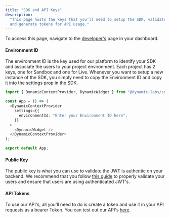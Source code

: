 ```yaml
---
title: "SDK and API Keys"
description:
  "This page hosts the keys that you'll need to setup the SDK, validate the JWT,
  and generate tokens for API usage."
---
```


To access this page, navigate to the
[developer's](https://app.dynamic.xyz/dashboard/developer) page in your
dashboard.

#### Environment ID

The environment ID is the key used for our platform to identify your SDK and
associate the users to your project environment. Each project has 2 keys, one
for Sandbox and one for Live. Whenever you want to setup a new instance of the
SDK, you simply need to copy the Environment ID and copy it into the settings
prop in the SDK.

```ts TypeScript
import { DynamicContextProvider, DynamicWidget } from "@dynamic-labs/sdk-react";

const App = () => (
  <DynamicContextProvider
    settings={{
      environmentId: "Enter your Environment ID here",
    }}
  >
    <DynamicWidget />
  </DynamicContextProvider>
);

export default App;
```

#### Public Key

The public key is what you can use to validate the JWT is authentic on your
backend. We recommend that you follow
[this guide](/how-to-validate-users-on-the-backend) to properly validate your
users and ensure that users are using authenticated JWT's.

#### API Tokens

To use our API's, all you'll need to do is create a token and use it in your API
requests as a bearer Token. You can test out our API's
[here](/reference/getenvironmentbyid-1).
